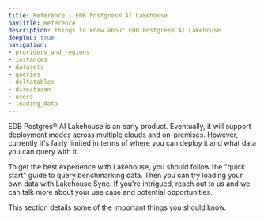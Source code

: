 ```yaml
---
title: Reference - EDB Postgres® AI Lakehouse
navTitle: Reference
description: Things to know about EDB Postgres® AI Lakehouse
deepToC: true
navigation:
- providers_and_regions
- instances
- datasets
- queries
- deltatables
- directscan
- users
- loading_data
---
```


EDB Postgres® AI Lakehouse is an early product. Eventually, it will support deployment
modes across multiple clouds and on-premises. However, currently it's fairly
limited in terms of where you can deploy it and what data you can query with it.

To get the best experience with Lakehouse, you should follow the
"quick start" guide to query benchmarking data. Then you can try loading your
own data with Lakehouse Sync. If you're intrigued, reach out to us and
we can talk more about your use case and potential opportunities.

This section details some of the important things you should know.
